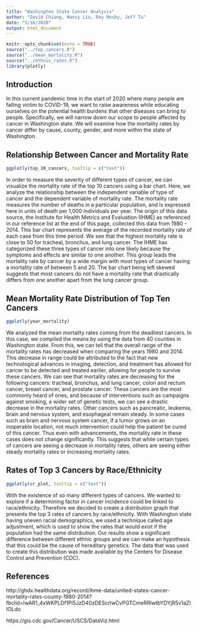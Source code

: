```yaml
---
title: "Washington State Cancer Analysis"
author: "David Chiang, Nancy Liu, Roy Mosby, Jeff Tu"
date: "5/16/2020"
output: html_document
---
```


```r
knitr::opts_chunk$set(echo = TRUE)
source("../top_cancers.R")
source("../mean_mortality.R")
source("../ethnic_rates.R")
library(plotly)
```
## Introduction
In this current pandemic time in the start of 2020 where many people are falling
victim to COVID-19, we want to raise awareness while educating ourselves on
the potential health burdens that other diseases can bring to people. Specifically,
we will narrow down our scope to people affected by cancer in Washington state.
We will examine how the mortality rates by cancer differ by cause, county,
gender, and more within the state of Washington.


## Relationship Between Cancer and Mortality Rate 
```r
ggplotly(top_10_cancers, tooltip = c("text"))
```
In order to measure the severity of different types of cancer, we can visualize
the mortality rate of the top 10 cancers using a bar chart. Here, we analyze
the relationship between the independent variable of type of cancer and the
dependent variable of mortality rate. The mortality rate measures the number of
deaths in a particular population, and is expressed here in units of death per
1,000 individuals per year. The origin of this data source, the Institute for
Health Metrics and Evaluation (IHME) as referenced in our reference list
at the end of this page, collected this data from 1980 - 2014. This bar chart
represents the average of the recorded mortality rate of each case from this
time period. We see that the highest mortality rate is close to 50 for 
tracheal, bronchus, and lung cancer. The IHME has categorized these three types
of cancer into one likely because the symptoms and effects are similar to one
another. This group leads the mortality rate by cancer by a wide margin with
most types of cancer having a mortality rate of between 5 and 20. The
bar chart being left skewed suggests that most cancers do not have a mortality
rate that drastically differs from one another apart from the lung cancer group.

## Mean Mortality Rate Distribution of Top Ten Cancers
```r
ggplotly(year_mortality)
```
We analyzed the mean mortality rates coming from the deadliest cancers. In this 
case, we compiled the means by using the data from 40 counties in Washington
state. From this, we can tell that the overall range of the mortality rates has 
decreased when comparing the years 1980 and 2014. This decrease in range could 
be attributed to the fact that new technological advances in imaging, detection,
and treatment has allowed for cancer to be detected and treated earlier, 
allowing for people to survive these cancers. We can see that mortality rates
are decreasing for the following cancers: tracheal, bronchus, and lung cancer,
colon and rectum cancer, breast cancer, and prostate cancer. These cancers are
the most commonly heard of ones, and because of interventions such as campaigns 
against smoking, a wider set of genetic tests, we can see a drastic decrease in 
the mortality rates. Other cancers such as pancreatic, leukemia, brain and 
nervous system, and esophageal remain steady. In some cases such as brain and 
nervous system cancer, if a tumor grows on an inoperable location, not much intervention 
could help the patient be cured of this cancer. Thus even with advancements, the
mortality rate in these cases does not change significantly. This suggests 
that while certain types of cancers are seeing a decrease in mortality rates,
others are seeing either steady mortality rates or increasing mortality rates.

## Rates of Top 3 Cancers by Race/Ethnicity 
```r
ggplotly(cr_plot, tooltip = c("text"))
```
With the existence of so many different types of cancers. We wanted to explore
if a determining factor in cancer incidence could be linked to race/ethnicity.
Therefore we decided to create a distribution graph that presents the top 3 rates
of cancers by race/ethnicity. With Washington state having uneven racial
demographics, we used a technique called age adjustment, which is used to show
the rates that would exist if the population had the same distribution. Our
results show a significant difference between different ethnic groups and we can
make an hypothesis that this could be the cause of hereditary genetics. The data
that was used to create this distribution was made available by the Centers for
Disease Control and Prevention (CDC).

## References
http://ghdx.healthdata.org/record/ihme-data/united-states-cancer-mortality-rates-county-1980-2014?fbclid=IwAR1_4xWKPLDf1Pl5JzD40zDEScrIwCvPGTCmeRRlwtbYDYjR5v1aZIIOLdo

https://gis.cdc.gov/Cancer/USCS/DataViz.html